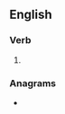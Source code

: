 ==English==

===Verb===
{{head|en|present participle}}

# {{present participle of|estimate|lang=en|nocat=1}}

===Anagrams===
* {{anagrams|en|enigmatist}}